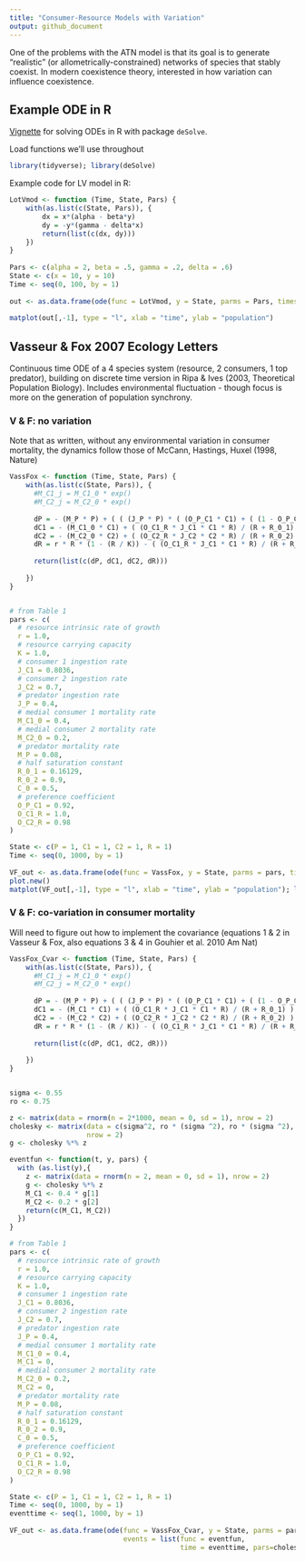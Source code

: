 ```yaml
---
title: "Consumer-Resource Models with Variation"
output: github_document
---
```


One of the problems with the ATN model is that its goal is to generate "realistic" (or allometrically-constrained) networks of species that stably coexist. In modern coexistence theory, interested in how variation can influence coexistence.

## Example ODE in R

[Vignette](https://cran.r-project.org/web/packages/deSolve/vignettes/deSolve.pdf) for solving ODEs in R with package `deSolve`.

Load functions we'll use throughout

```r
library(tidyverse); library(deSolve)
```

Example code for LV model in R:

```r
LotVmod <- function (Time, State, Pars) {
    with(as.list(c(State, Pars)), {
        dx = x*(alpha - beta*y)
        dy = -y*(gamma - delta*x)
        return(list(c(dx, dy)))
    })
}
 
Pars <- c(alpha = 2, beta = .5, gamma = .2, delta = .6)
State <- c(x = 10, y = 10)
Time <- seq(0, 100, by = 1)
 
out <- as.data.frame(ode(func = LotVmod, y = State, parms = Pars, times = Time))
 
matplot(out[,-1], type = "l", xlab = "time", ylab = "population")
```

## Vasseur & Fox 2007 Ecology Letters

Continuous time ODE of a 4 species system (resource, 2 consumers, 1 top predator), building on discrete time version in Ripa & Ives (2003, Theoretical Population Biology). Includes environmental fluctuation - though focus is more on the generation of population synchrony.

### V & F: no variation

Note that as written, without any environmental variation in consumer mortality, the dynamics follow those of McCann, Hastings, Huxel (1998, Nature)

```r
VassFox <- function (Time, State, Pars) {
    with(as.list(c(State, Pars)), {
      #M_C1_j = M_C1_0 * exp()
      #M_C2_j = M_C2_0 * exp()
      
      dP = - (M_P * P) + ( ( (J_P * P) * ( (O_P_C1 * C1) + ( (1 - O_P_C1) * C2) ) ) / ( (O_P_C1 * C1) + ((1 - O_P_C1) * C2) + C_0) ) 
      dC1 = - (M_C1_0 * C1) + ( (O_C1_R * J_C1 * C1 * R) / (R + R_0_1) ) - ( (O_P_C1 * J_P * P * C1) / ( (O_P_C1 * C1) + ((1 - O_P_C1) * C2) + C_0) )
      dC2 = - (M_C2_0 * C2) + ( (O_C2_R * J_C2 * C2 * R) / (R + R_0_2) ) - ( ((1 - O_P_C1) * J_P * P * C2) / ( ( O_P_C1 * C1) + ((1 - O_P_C1) * C2) + C_0) )
      dR = r * R * (1 - (R / K)) - ( (O_C1_R * J_C1 * C1 * R) / (R + R_0_1) ) - ( (O_C2_R * J_C2 * C2 * R) / (R + R_0_2) )
      
      return(list(c(dP, dC1, dC2, dR)))
      
    })
}


# from Table 1
pars <- c(
  # resource intrinsic rate of growth
  r = 1.0,
  # resource carrying capacity
  K = 1.0,
  # consumer 1 ingestion rate
  J_C1 = 0.8036,
  # consumer 2 ingestion rate
  J_C2 = 0.7,
  # predator ingestion rate
  J_P = 0.4,
  # medial consumer 1 mortality rate
  M_C1_0 = 0.4,
  # medial consumer 2 mortality rate
  M_C2_0 = 0.2,
  # predator mortality rate
  M_P = 0.08,
  # half saturation constant
  R_0_1 = 0.16129,
  R_0_2 = 0.9,
  C_0 = 0.5,
  # preference coefficient
  O_P_C1 = 0.92,
  O_C1_R = 1.0,
  O_C2_R = 0.98
)

State <- c(P = 1, C1 = 1, C2 = 1, R = 1)
Time <- seq(0, 1000, by = 1)
 
VF_out <- as.data.frame(ode(func = VassFox, y = State, parms = pars, times = Time))
plot.new()
matplot(VF_out[,-1], type = "l", xlab = "time", ylab = "population"); legend("topright", legend = c("P", "C1", "C2", "R"), col = 1:4, cex = 0.5, pch = 16)
```


### V & F: co-variation in consumer mortality

Will need to figure out how to implement the covariance (equations 1 & 2 in Vasseur & Fox, also equations 3 & 4 in Gouhier et al. 2010 Am Nat)

```r
VassFox_Cvar <- function (Time, State, Pars) {
    with(as.list(c(State, Pars)), {
      #M_C1_j = M_C1_0 * exp()
      #M_C2_j = M_C2_0 * exp()
      
      dP = - (M_P * P) + ( ( (J_P * P) * ( (O_P_C1 * C1) + ( (1 - O_P_C1) * C2) ) ) / ( (O_P_C1 * C1) + ((1 - O_P_C1) * C2) + C_0) ) 
      dC1 = - (M_C1 * C1) + ( (O_C1_R * J_C1 * C1 * R) / (R + R_0_1) ) - ( (O_P_C1 * J_P * P * C1) / ( (O_P_C1 * C1) + ((1 - O_P_C1) * C2) + C_0) )
      dC2 = - (M_C2 * C2) + ( (O_C2_R * J_C2 * C2 * R) / (R + R_0_2) ) - ( (O_P_C1 * J_P * P * C2) / ( (O_P_C1 * C1) + ((1 - O_P_C1) * C2) + C_0) )
      dR = r * R * (1 - (R / K)) - ( (O_C1_R * J_C1 * C1 * R) / (R + R_0_1) ) - ( (O_C2_R * J_C2 * C2 * R) / (R + R_0_2) )
      
      return(list(c(dP, dC1, dC2, dR)))
      
    })
}


sigma <- 0.55
ro <- 0.75

z <- matrix(data = rnorm(n = 2*1000, mean = 0, sd = 1), nrow = 2)
cholesky <- matrix(data = c(sigma^2, ro * (sigma ^2), ro * (sigma ^2), sigma ^2), 
                   nrow = 2)
g <- cholesky %*% z

eventfun <- function(t, y, pars) {
  with (as.list(y),{
    z <- matrix(data = rnorm(n = 2, mean = 0, sd = 1), nrow = 2)
    g <- cholesky %*% z
    M_C1 <- 0.4 * g[1]
    M_C2 <- 0.2 * g[2]
    return(c(M_C1, M_C2))
  })
}

# from Table 1
pars <- c(
  # resource intrinsic rate of growth
  r = 1.0,
  # resource carrying capacity
  K = 1.0,
  # consumer 1 ingestion rate
  J_C1 = 0.8036,
  # consumer 2 ingestion rate
  J_C2 = 0.7,
  # predator ingestion rate
  J_P = 0.4,
  # medial consumer 1 mortality rate
  M_C1_0 = 0.4,
  M_C1 = 0,
  # medial consumer 2 mortality rate
  M_C2_0 = 0.2,
  M_C2 = 0,
  # predator mortality rate
  M_P = 0.08,
  # half saturation constant
  R_0_1 = 0.16129,
  R_0_2 = 0.9,
  C_0 = 0.5,
  # preference coefficient
  O_P_C1 = 0.92,
  O_C1_R = 1.0,
  O_C2_R = 0.98
)

State <- c(P = 1, C1 = 1, C2 = 1, R = 1)
Time <- seq(0, 1000, by = 1)
eventtime <- seq(1, 1000, by = 1)
 
VF_out <- as.data.frame(ode(func = VassFox_Cvar, y = State, parms = pars, times = Time,
                            events = list(func = eventfun, 
                                          time = eventtime, pars=cholesky)))
```




